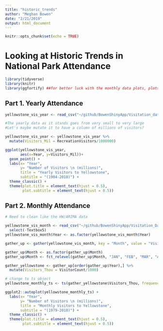 ```yaml
---
title: "historic_trends"
author: "Meghan Bowen"
date: "2/21/2019"
output: html_document
---
```


```r
knitr::opts_chunk$set(echo = TRUE)
```

# Looking at Historic Trends in National Park Attendance

```r

library(tidyverse)
library(knitr)
library(ggfortify) ##for better luck with the monthly data plots, plots ts objects

```
## Part 1. Yearly Attendance

```r

yellowstone_vis_year <- read_csv("~/github/BowenShinyApp/Visitation_data/yellowstone_vis_year.csv")

#The yearly data as it stands goes from very small to very large
#Let's maybe mutate it to have a column of millions of visitors?

yellowstone_vis_year <- yellowstone_vis_year %>% 
  mutate(Visitors_Mil = RecreationVisitors/1000000)

```

```r

ggplot(yellowstone_vis_year, 
       aes(x=Year, y=Visitors_Mil))+
  geom_point() +
  labs(x= "Year",
       y= "Number of Visitors \n (millions)",
       title = "Yearly Visitors to Yellowstone",
       subtitle = "(1904-2018)") +
  theme_classic() +
  theme(plot.title = element_text(hjust = 0.5),
        plot.subtitle = element_text(hjust = 0.5))

```


## Part 2. Monthly Attendance

```r

# Need to clean like the HW/ARIMA data

yellowstone_vis_month <- read_csv("~/github/BowenShinyApp/Visitation_Data/yellowstone_vis_month.csv") %>%
  select(-Textbox5)
yellowstone_vis_month$Year <- as.factor(yellowstone_vis_month$Year)

gather_up <- gather(yellowstone_vis_month, key = "Month", value = "VisitorCount", JAN:DEC)

gather_up$Month <- as.factor(gather_up$Month)
gather_up$Month <- fct_relevel(gather_up$Month, "JAN", "FEB", "MAR", "APR", "MAY", "JUN", "JUL", "AUG", "SEP", "OCT", "NOV", "DEC")

gather_yellowstone <- gather_up[order(gather_up$Year),] %>% 
  mutate(Visitors_Thou = VisitorCount/1000)

# change to ts object
yellowstone_monthly_ts <- ts(gather_yellowstone$Visitors_Thou, frequency = 12, start = c(1979,1))

```

```r

ggplot2::autoplot(yellowstone_monthly_ts) +
  labs(x= "Year",
       y= "Number of Visitors \n (millions)",
       title = "Monthly Visitors to Yellowstone",
       subtitle = "(1979-2018)") +
  theme_classic() +
  theme(plot.title = element_text(hjust = 0.5),
        plot.subtitle = element_text(hjust = 0.5))

```